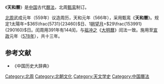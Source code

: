 《'''天和曆'''》是[[中国|中国]]古代[[曆法|曆法]]，北周[[甄鸾|甄鸾]]制订。

[[北周|北周]]武成元年（559年）议造周历，天和元年（566年），采用甄鸾《'''天和曆'''》。规定1太陽年=<math>365\frac{5731}{23460}</math>日、1[[朔望月|朔望月]]=<math>29\frac{153991}{290160}</math>日。闰周用391年有144闰，与[[祖冲之|祖冲之]]《[[大明曆|大明曆]]》闰法一致。施用至[[宣政|宣政]]元年（[[578年|578年]]），共十三年。

{{歷代中國曆法}}

==参考文献==
*《中国历史大辞典》
[[Category:北周|Category:北周]]
[[Category:北朝文化|Category:北朝文化]]
[[Category:天文学史|Category:天文学史]]
[[Category:中国曆法|Category:中国曆法]]